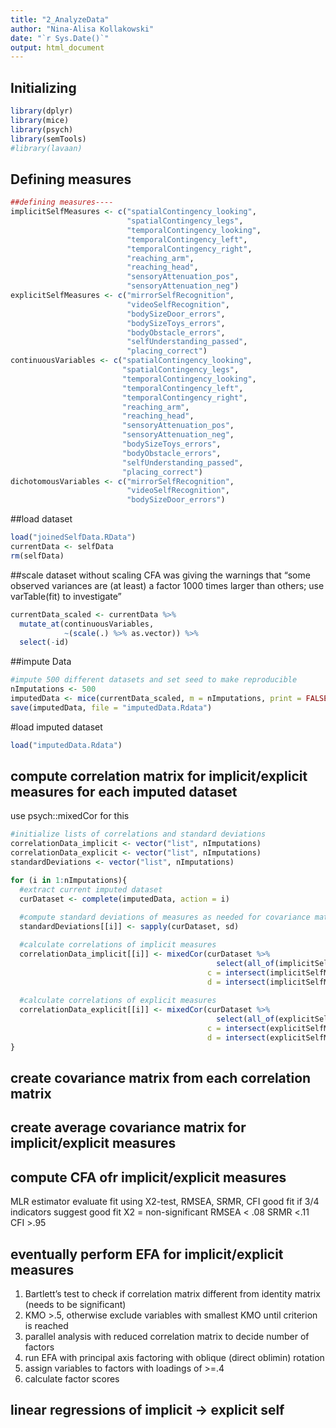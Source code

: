 ```yaml
---
title: "2_AnalyzeData"
author: "Nina-Alisa Kollakowski"
date: "`r Sys.Date()`"
output: html_document
---
```


## Initializing
```r
library(dplyr)
library(mice)
library(psych)
library(semTools)
#library(lavaan)
```

## Defining measures

```r
##defining measures----
implicitSelfMeasures <- c("spatialContingency_looking", 
                          "spatialContingency_legs", 
                          "temporalContingency_looking",
                          "temporalContingency_left",
                          "temporalContingency_right",
                          "reaching_arm",
                          "reaching_head",
                          "sensoryAttenuation_pos",
                          "sensoryAttenuation_neg")
explicitSelfMeasures <- c("mirrorSelfRecognition", 
                          "videoSelfRecognition", 
                          "bodySizeDoor_errors",
                          "bodySizeToys_errors", 
                          "bodyObstacle_errors", 
                          "selfUnderstanding_passed", 
                          "placing_correct")
continuousVariables <- c("spatialContingency_looking", 
                         "spatialContingency_legs", 
                         "temporalContingency_looking",
                         "temporalContingency_left",
                         "temporalContingency_right",
                         "reaching_arm",
                         "reaching_head",
                         "sensoryAttenuation_pos",
                         "sensoryAttenuation_neg",
                         "bodySizeToys_errors", 
                         "bodyObstacle_errors", 
                         "selfUnderstanding_passed", 
                         "placing_correct")
dichotomousVariables <- c("mirrorSelfRecognition", 
                          "videoSelfRecognition", 
                          "bodySizeDoor_errors")
```

##load dataset
```r
load("joinedSelfData.RData")
currentData <- selfData
rm(selfData)
```

##scale dataset
without scaling CFA was giving the warnings that "some observed variances are (at least) a factor 1000 times larger than others; use varTable(fit) to investigate"

```r
currentData_scaled <- currentData %>% 
  mutate_at(continuousVariables, 
            ~(scale(.) %>% as.vector)) %>% 
  select(-id)
```



##impute Data
```r
#impute 500 different datasets and set seed to make reproducible
nImputations <- 500
imputedData <- mice(currentData_scaled, m = nImputations, print = FALSE, seed = 350)
save(imputedData, file = "imputedData.Rdata")
```

#load imputed dataset
```r
load("imputedData.Rdata")
```

## compute correlation matrix for implicit/explicit measures for each imputed dataset
use psych::mixedCor for this
```r
#initialize lists of correlations and standard deviations
correlationData_implicit <- vector("list", nImputations)
correlationData_explicit <- vector("list", nImputations)
standardDeviations <- vector("list", nImputations)

for (i in 1:nImputations){
  #extract current imputed dataset
  curDataset <- complete(imputedData, action = i)
  
  #compute standard deviations of measures as needed for covariance matrix
  standardDeviations[[i]] <- sapply(curDataset, sd)

  #calculate correlations of implicit measures    
  correlationData_implicit[[i]] <- mixedCor(curDataset %>%
                                              select(all_of(implicitSelfMeasures)),
                                            c = intersect(implicitSelfMeasures, continuousVariables),
                                            d = intersect(implicitSelfMeasures, dichotomousVariables))$rho 
  
  #calculate correlations of explicit measures
  correlationData_explicit[[i]] <- mixedCor(curDataset %>%
                                              select(all_of(explicitSelfMeasures)),
                                            c = intersect(explicitSelfMeasures, continuousVariables),
                                            d = intersect(explicitSelfMeasures, dichotomousVariables))$rho 
}
```

## create covariance matrix from each correlation matrix

## create average covariance matrix for implicit/explicit measures

## compute CFA ofr implicit/explicit measures
MLR estimator
evaluate fit using X2-test, RMSEA, SRMR, CFI
good fit if 3/4 indicators suggest good fit
X2 = non-significant
RMSEA < .08
SRMR <.11
CFI >.95

## eventually perform EFA for implicit/explicit measures
1) Bartlett's test to check if correlation matrix different from identity matrix (needs to be significant)
2) KMO >.5, otherwise exclude variables with smallest KMO until criterion is reached
3) parallel analysis with reduced correlation matrix to decide number of factors
4) run EFA with principal axis factoring with oblique (direct oblimin) rotation
5) assign variables to factors with loadings of >=.4
6) calculate factor scores

## linear regressions of implicit -> explicit self




